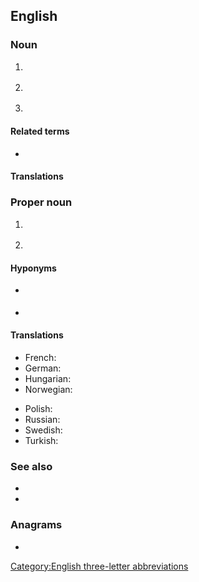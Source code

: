 {{also|ioc|IoC|íoc|ìoc}}
==English==
{{wikipedia|lang=en|dab=IOC (disambiguation)|IOC}}

===Noun===
{{en-noun|~}}

# {{lb|en|business}} {{initialism of|en|[[interoffice]] [[communication]]}}
# {{lb|en|military}} {{initialism of|en|initial operating capability}}
# {{init of|en|[[Italian]] [[organized crime]]}}

====Related terms====
* {{sense|initial operating capability}} {{l|en|FOC}}

====Translations====
{{trans-top|initialism of inter-office communication}}
{{trans-mid}}
{{trans-bottom}}

===Proper noun===
{{en-proper noun}}

# {{lb|en|sports}} {{initialism of|en|{{w|International Olympic Committee}}}}
# {{lb|en|ornithology}} {{initialism of|en|International Ornithological Committee}} {{q|now known as [[International Ornithologists' Union]]}}

====Hyponyms====
* {{l|en|IPC}} {{gloss|International Paralympic Committee}}
* {{l|en|NOC}} {{gloss|National Olympic Committee}}

====Translations====
{{trans-top|initialism of International Olympic Committee}}
* French: {{t+|fr|CIO}}
* German: {{t+|de|IOK}}
* Hungarian: {{t+|hu|NOB}}
* Norwegian: {{t|no|IOK}}
{{trans-mid}}
* Polish: {{t+|pl|MKOl}} {{qualifier|Międzynarodowy Komitet Olimpijski}}
* Russian: {{t+|ru|МОК|m}} {{qualifier|Междунаро́дный олимпи́йский комите́т}}
* Swedish: {{t+|sv|IOK}}
* Turkish: {{t|tr|UOK}}
{{trans-bottom}}

===See also===
* {{pedia|lang=en|International Olympic Committee}}
* {{pedia|lang=en|initial operating capability}}

===Anagrams===
* {{anagrams|en|a=cio|-oic|CIO|COI|ICO|OIC|OIc.|oic}}

[[Category:English three-letter abbreviations]]